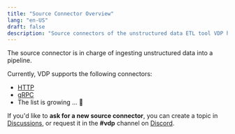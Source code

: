 ```yaml
---
title: "Source Connector Overview"
lang: "en-US"
draft: false
description: "Source connectors of the unstructured data ETL tool VDP https://github.com/instill-ai/vdp"
---
```


The source connector is in charge of ingesting unstructured data into a pipeline.

Currently, VDP supports the following connectors:

- [HTTP](/docs/vdp/source-connectors/http)
- [gRPC](/docs/vdp/source-connectors/grpc)
- The list is growing ... 🌱

If you'd like to **ask for a new source connector**, you can create a topic in [Discussions](https://github.com/instill-ai/vdp/discussions), or request it in the **#vdp** channel on [Discord](https://discord.gg/sevxWsqpGh).

